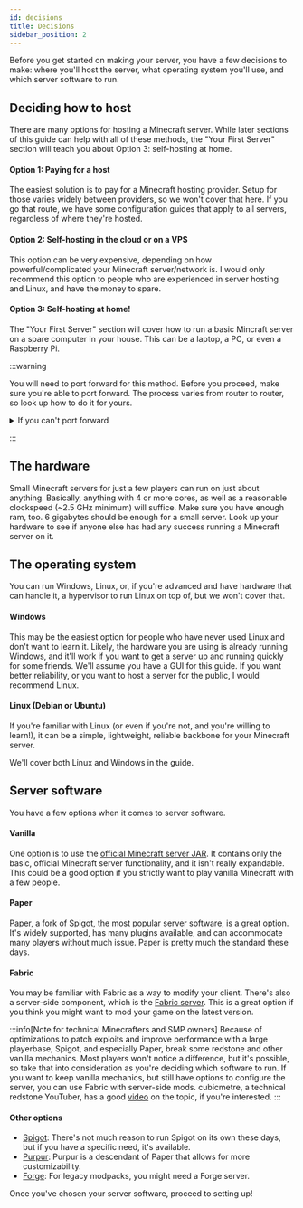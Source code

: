 ```yaml
---
id: decisions
title: Decisions
sidebar_position: 2
---
```


Before you get started on making your server, you have a few decisions to make: where you'll host the server, what operating system you'll use, and which server software to run.

## Deciding how to host

There are many options for hosting a Minecraft server. While later sections of this guide can help with all of these methods, the "Your First Server" section will teach you about Option 3: self-hosting at home.

#### **Option 1: Paying for a host**

The easiest solution is to pay for a Minecraft hosting provider. Setup for those varies widely between providers, so we won't cover that here. If you go that route, we have some configuration guides that apply to all servers, regardless of where they're hosted.

#### **Option 2: Self-hosting in the cloud or on a VPS**

This option can be very expensive, depending on how powerful/complicated your Minecraft server/network is. I would only recommend this option to people who are experienced in server hosting and Linux, and have the money to spare.

#### **Option 3: Self-hosting at home!**

The "Your First Server" section will cover how to run a basic Mincraft server on a spare computer in your house. This can be a laptop, a PC, or even a Raspberry Pi.

:::warning

You will need to port forward for this method. Before you proceed, make sure you're able to port forward. The process varies from router to router, so look up how to do it for yours.

<details>
  <summary>If you can't port forward</summary>

    If you can't port forward, your ISP may have you behind something called [CGNAT](https://en.wikipedia.org/wiki/Carrier-grade_NAT). You can still get around this by using something like [playit.gg](https://playit.gg), which proxies your traffic through their service.

</details>

:::

## The hardware

Small Minecraft servers for just a few players can run on just about anything. Basically, anything with 4 or more cores, as well as a reasonable clockspeed (~2.5 GHz minimum) will suffice. Make sure you have enough ram, too. 6 gigabytes should be enough for a small server. Look up your hardware to see if anyone else has had any success running a Minecraft server on it.

## The operating system

You can run Windows, Linux, or, if you're advanced and have hardware that can handle it, a hypervisor to run Linux on top of, but we won't cover that.

#### Windows

This may be the easiest option for people who have never used Linux and don't want to learn it. Likely, the hardware you are using is already running Windows, and it'll work if you want to get a server up and running quickly for some friends. We'll assume you have a GUI for this guide. If you want better reliability, or you want to host a server for the public, I would recommend Linux.

#### Linux (Debian or Ubuntu)

If you're familiar with Linux (or even if you're not, and you're willing to learn!), it can be a simple, lightweight, reliable backbone for your Minecraft server.

We'll cover both Linux and Windows in the guide.

## Server software

You have a few options when it comes to server software.

#### Vanilla

One option is to use the [official Minecraft server JAR](https://www.minecraft.net/en-us/download/server). It contains only the basic, official Minecraft server functionality, and it isn't really expandable. This could be a good option if you strictly want to play vanilla Minecraft with a few people.

#### Paper

[Paper](https://papermc.io/), a fork of Spigot, the most popular server software, is a great option. It's widely supported, has many plugins available, and can accommodate many players without much issue. Paper is pretty much the standard these days.

#### Fabric

You may be familiar with Fabric as a way to modify your client. There's also a server-side component, which is the [Fabric server](https://fabricmc.net/use/server/). This is a great option if you think you might want to mod your game on the latest version.

:::info[Note for technical Minecrafters and SMP owners]
Because of optimizations to patch exploits and improve performance with a large playerbase, Spigot, and especially Paper, break some redstone and other vanilla mechanics. Most players won't notice a difference, but it's possible, so take that into consideration as you're deciding which software to run. If you want to keep vanilla mechanics, but still have options to configure the server, you can use Fabric with server-side mods. cubicmetre, a technical redstone YouTuber, has a good [video](https://www.youtube.com/watch?v=XjjXYrMK4qw) on the topic, if you're interested.
:::

#### Other options

- [Spigot](https://www.spigotmc.org/): There's not much reason to run Spigot on its own these days, but if you have a specific need, it's available.
- [Purpur](https://purpurmc.org/): Purpur is a descendant of Paper that allows for more customizability.
- [Forge](https://files.minecraftforge.net/net/minecraftforge/forge/): For legacy modpacks, you might need a Forge server.

Once you've chosen your server software, proceed to setting up!
